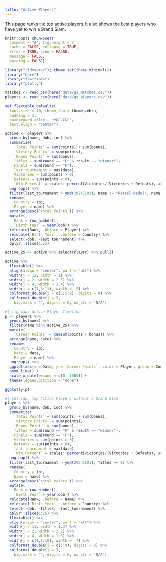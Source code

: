 ```yaml
---
title: "Active Players"
---
```


This page ranks the top active players. It also shows the best players who have yet to win a Grand Slam.

```r
knitr::opts_chunk$set(
  comment = "#", fig.height = 3, 
  cache = FALSE, collapse = TRUE,
  error = TRUE, echo = FALSE,
  message = FALSE,
  warning = FALSE)
```

```r
library("tidyverse"); theme_set(theme_minimal())
library("here")
library("flextable")
library("plotly")

matches <- read_csv(here("data/gs_matches.csv"))
players <- read_csv(here("data/gs_players.csv"))

set_flextable_defaults(
  font.size = 10, theme_fun = theme_zebra,
  padding = 3,
  background.color = "#EFEFEF",
  text.align = "center")
```

```r
active <- players %>%
  group_by(name, dob, ioc) %>%
  summarize(
    `Total Points` = sum(points) + sum(bonus),
    `Victory Points` = sum(points),
    `Bonus Points` = sum(bonus),
    Titles = sum(round == "F" & result == "winner"),
    Finals = sum(round == "F"),
    last_tournament = max(date),
    Victories = sum(points > 0),
    Defeats = sum(points < 0),
    `Win Percent` = scales::percent(Victories/(Victories + Defeats), accuracy = .01)) %>%
  ungroup() %>%
  filter(last_tournament > ymd(20240101), name != "Rafael Nadal", name != "Andy Murray", name != "Dominic Thiem") %>%
  rename(
    Country = ioc,
    Player = name) %>%
  arrange(desc(`Total Points`)) %>%
  mutate(
    Rank = row_number(),
    `Birth Year` = year(dob)) %>%
  relocate(Rank, .before = Player) %>%
  relocate(`Birth Year`, .before = Country) %>%
  select(-dob, -last_tournament) %>%
  dplyr::slice(1:25)

active_25 <- active %>% select(Player) %>% pull()

active %>%
  flextable() %>%
  align(align = "center", part = "all") %>%
  width(j = 12, width = 1) %>%
  width(j = 2, width = 2.5) %>%
  width(j = 4, width = 1.4) %>%
  width(j = c(1,8:11), width = .5) %>%
  colformat_double(j = c(3,5:9), digits = 0) %>%
  colformat_double(j = 3,
    big.mark = "", digits = 0, na_str = "N/A")
```

```r
#| fig-cap: Active Player Timeline
p <- players %>%
  group_by(name) %>%
  filter(name %in% active_25) %>%
  mutate(
    `Career Points` = cumsum(points + bonus)) %>%
  arrange(name, date) %>%
  rename(
    Country = ioc,
    Date = date,
    Player = name) %>%
  ungroup() %>%
  ggplot(aes(x = Date, y = `Career Points`, color = Player, group = Country)) +
  geom_line() +
  scale_x_date(expand = c(0, 1000)) +
  theme(legend.position = "none")

ggplotly(p)
```

```r
#| tbl-cap: Top Active Players without a Grand Slam
players %>%
  group_by(name, dob, ioc) %>%
  summarize(
    `Total Points` = sum(points) + sum(bonus),
    `Victory Points` = sum(points),
    `Bonus Points` = sum(bonus),
    Titles = sum(round == "F" & result == "winner"),
    Finals = sum(round == "F"),
    Victories = sum(points > 0),
    Defeats = sum(points < 0),
    last_tournament = max(date),
    `Win Percent` = scales::percent(Victories/(Victories + Defeats), accuracy = .01)) %>%
  ungroup() %>%
  filter(last_tournament > ymd(20240101), Titles == 0) %>%
  rename(
    Country = ioc,
    Name = name) %>%
  arrange(desc(`Total Points`)) %>%
  mutate(
    Rank = row_number(),
    `Birth Year` = year(dob)) %>%
  relocate(Rank, .before = Name) %>%
  relocate(`Birth Year`, .before = Country) %>%
  select(-dob, -Titles, -last_tournament) %>%
  dplyr::slice(1:25) %>% 
  flextable() %>%
  align(align = "center", part = "all") %>%
  width(j = 11, width = 1.3) %>%
  width(j = 2, width = 2.2) %>%
  width(j = 4, width = 1.6) %>%
  width(j = c(1,8:10), width = .7) %>%
  colformat_double(j = c(5:9), digits = 0) %>%
  colformat_double(j = 3,
    big.mark = "", digits = 0, na_str = "N/A")
```



